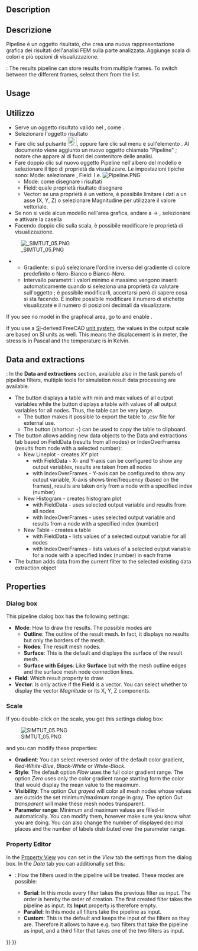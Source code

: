 <languages/>

<div class="mw-translate-fuzzy">
{{Docnav/it
|[[FEM_PostApplyChanges/it|Apply changes to pipeline]]
|[[FEM_PostFilterWarp/it|Warp filter]]
|[[FEM_Workbench/it|FEM]]
|IconL=FEM_PostApplyChanges.svg
|IconR=FEM_PostFilterWarp.svg
|IconC=Workbench_FEM.svg
}}
</div>

<div class="mw-translate-fuzzy">
{{GuiCommand/it|Name=FEM PostPipelineFromResult|Name/it=Post Pipeline da risultato|MenuLocation= Risultati → Post Pipeline da risultato||Workbenches=[[FEM_Workbench/it|FEM]]|Version=0.17|Shortcut=|SeeAlso=[[FEM_tutorial/it|Tutorial FEM]]}}
</div>

==Description==

<div class="mw-translate-fuzzy">
== Descrizione ==
Pipeline è un oggetto risultato, che crea una nuova rappresentazione grafica dei risultati dell'analisi FEM sulla parte analizzata. Aggiunge scala di colori e più opzioni di visualizzazione.
</div>

{{Version|1.1}}: The results pipeline can store results from multiple frames. To switch between the different frames, select them from the list.

==Usage==

<div class="mw-translate-fuzzy">
==Utilizzo==
* Serve un oggetto risultato valido nel {{KEY|[[Image: FEM_Analysis.png | 24px]] [[FEM_Analysis/it|contenitore Analisi]]}}, come {{KEY|CalculiX_static_results}}.
* Selezionare l'oggetto risultato
* Fare clic sul pulsante [[Image: FEM_PostPipelineFromResult.png|24px]], oppure fare clic sul menu {{KEY|Risultati}} e sull'elemento {{KEY|Post Pipeline from results}}. Al documento viene aggiunto un nuovo oggetto chiamato "Pipeline" ; notare che appare al di fuori del contenitore delle analisi.
* Fare doppio clic sul nuovo oggetto Pipeline nell'albero del modello e selezionare il tipo di proprietà da visualizzare. Le impostazioni tipiche sono: Mode: selezionare {{KEY|Superficie}}, Field: I.e. {{KEY|Von Mises stress}} [[File:Pipeline.PNG]]
** Mode: come disegnare i risultati
** Field: quale proprietà risultato disegnare
** Vector: se una proprietà è un vettore, è possibile limitare i dati a un asse (X, Y, Z) o selezionare Magnitudine per utilizzare il valore vettoriale.
* Se non si vede alcun modello nell'area grafica, andare a {{KEY|Modifica}} → {{KEY|Preferenze}}, selezionare {{KEY|Visualizazione}} e attivare la casella {{KEY|Abilita il colore di retroilluminazione}}
* Facendo doppio clic sulla scala, è possibile modificare le proprietà di visualizzazione.
[[File: SIMTUT 05.PNG]]
** Gradiente: si può selezionare l'ordine inverso del gradiente di colore predefinito o Nero-Bianco o Bianco-Nero.
** Intervallo parametri: i valori minimo e massimo vengono inseriti automaticamente quando si seleziona una proprietà da valutare sull'oggetto {{KEY|Pipeline}}; è possibile modificarli, accertarsi però di sapere cosa si sta facendo. È inoltre possibile modificare il numero di etichette visualizzate e il numero di posizioni decimali da visualizzare.
</div>

If you see no model in the graphical area, go to and enable {{MenuCommand|Edit → Preferences → Display → 3D View → Rendering → Backlight color}}.

If you use a [https://en.wikipedia.org/wiki/International_System_of_Units SI]-derived FreeCAD [[Preferences_Editor#Units|unit system]], the values in the output scale are based on SI units as well. This means the displacement is in meter, the stress is in Pascal and the temperature is in Kelvin.

==Data and extractions==

{{Version|1.1}}: In the '''Data and extractions''' section, available also in the task panels of pipeline filters, multiple tools for simulation result data processing are available. 
* The {{Button|Data Summary}} button displays a table with min and max values of all output variables while the {{Button|Show Data}} button displays a table with values of all output variables for all nodes. Thus, the table can be very large.
** The {{Button|Export to CSV}} button makes it possible to export the table to .csv file for external use.
** The {{Button|Copy selection to clipboard}} button (shortcut {{KEY|Ctrl}}+{{KEY|C}}) can be used to copy the table to clipboard.
* The {{Button|New}} button allows adding new data objects to the Data and extractions tab based on FieldData (results from all nodes) or IndexOverFrames (results from node with a selected number):
** New Lineplot - creates XY plot
*** with FieldData - X- and Y-axis can be configured to show any output variables, results are taken from all nodes
*** with IndexOverFrames - Y-axis can be configured to show any output variable, X-axis shows time/frequency (based on the frames), results are taken only from a node with a specified index (number)
** New Histogram - creates histogram plot
*** with FieldData - uses selected output variable and results from all nodes
*** with IndexOverFrames - uses selected output variable and results from a node with a specified index (number)
** New Table - creates a table
*** with FieldData - lists values of a selected output variable for all nodes
*** with IndexOverFrames - lists values of a selected output variable for a node with a specified index (number) in each frame
* The {{Button|Add data to}} button adds data from the current filter to the selected existing data extraction object

==Properties==

===Dialog box===

This pipeline dialog box  has the following settings:
* '''Mode''': How to draw the results. The possible modes are
** '''Outline''': The outline of the result mesh. In fact, it displays no results but only the borders of the mesh.
** '''Nodes''': The result mesh nodes.
** '''Surface''': This is the default and displays the surface of the result mesh.
** '''Surface with Edges''': Like '''Surface''' but with the mesh outline edges and the surface mesh node connection lines.
* '''Field''': Which result property to draw.
* '''Vector''': Is only active if the '''Field''' is a vector. You can select whether to display the vector ''Magnitude'' or its X, Y, Z components.

===Scale===

If you double-click on the scale, you get this settings dialog box:

[[File:SIMTUT 05.PNG]]

and you can modify these properties:
* '''Gradient''': You can select reversed order of the default color gradient, ''Red-White-Blue'', ''Black-White'' or ''White-Black''.
* '''Style''': The default option ''Flow'' uses the full color gradient range. The option ''Zero'' uses only the color gradient range starting form the color that would display the mean value to the maximum.
* '''Visibility''': The option ''Out grayed'' will color all mesh nodes whose values are outside the set minimum/maximum range in gray. The option ''Out transparent'' will make these mesh nodes transparent.
* '''Parameter range''': Minimum and maximum values are filled-in automatically. You can modify them, however make sure you know what you are doing. You can also change the number of displayed decimal places and the number of labels distributed over the parameter range.

===Property Editor===

In the [[Property_View|Property View]] you can set in the ''View'' tab the settings from the dialog box. In the ''Data'' tab you can additionally set this:
* {{PropertyData|Mode}}: How the filters used in the pipeline will be treated. These modes are possible:
** '''Serial''': In this mode every filter takes the previous filter as input. The order is hereby the order of creation. The first created filter takes the pipeline as input. Its '''Input''' property is therefore empty.
** '''Parallel''': In this mode all filters take the pipeline as input.
** '''Custom''': This is the default and keeps the input of the filters as they are. Therefore it allows to have e.g. two filters that take the pipeline as input, and a third filter that takes one of the two filters as input.


<div class="mw-translate-fuzzy">
{{Docnav/it
|[[FEM_PostApplyChanges/it|Apply changes to pipeline]]
|[[FEM_PostFilterWarp/it|Warp filter]]
|[[FEM_Workbench/it|FEM]]
|IconL=FEM_PostApplyChanges.svg
|IconR=FEM_PostFilterWarp.svg
|IconC=Workbench_FEM.svg
}}
</div>

{{FEM_Tools_navi{{#translation:}}}}
{{Userdocnavi{{#translation:}}}}